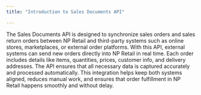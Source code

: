 ```yaml
---
title: "Introduction to Sales Documents API"

---
```


The Sales Documents API is designed to synchronize sales orders and sales return orders between NP Retail and third-party systems such as online stores, marketplaces, or external order platforms.
With this API, external systems can send new orders directly into NP Retail in real time. Each order includes details like items, quantities, prices, customer info, and delivery addresses. The API ensures that all necessary data is captured accurately and processed automatically.
This integration helps keep both systems aligned, reduces manual work, and ensures that order fulfillment in NP Retail happens smoothly and without delay.



